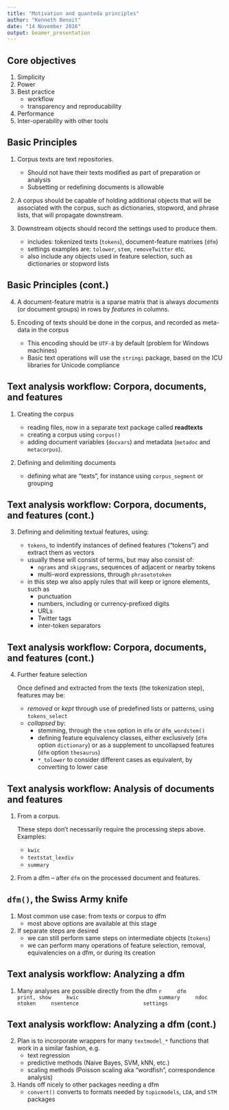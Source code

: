 ```yaml
---
title: "Motivation and quanteda principles"
author: "Kenneth Benoit"
date: "14 November 2016"
output: beamer_presentation
---
```


## Core objectives

1. Simplicity
2. Power
3. Best practice
    * workflow
    * transparency and reproducability
3. Performance
4. Inter-operability with other tools

## Basic Principles

1. Corpus texts are text repositories.
    * Should not have their texts modified as part of preparation or analysis
    * Subsetting or redefining documents is allowable
    
2. A corpus should be capable of holding additional objects that will be associated with the corpus, such as dictionaries, stopword, and phrase lists, that will propagate downstream. 
    
3. Downstream objects should record the settings used to produce them.
    * includes: tokenized texts (`tokens`), document-feature matrixes (`dfm`)
    * settings examples are: `tolower`, `stem`, `removeTwitter` etc.
    * also include any objects used in feature selection, such as dictionaries or stopword lists

## Basic Principles (cont.)

4. A document-feature matrix is a sparse matrix that is always *documents* (or document groups) in rows by *features* in columns.

5. Encoding of texts should be done in the corpus, and recorded as meta-data in the corpus
    * This encoding should be `UTF-8` by default (problem for Windows machines)
    * Basic text operations will use the `stringi` package, based on the ICU libraries for Unicode compliance


## Text analysis workflow: Corpora, documents, and features

1.  Creating the corpus

    * reading files, now in a separate text package called **readtexts**  
    * creating a corpus using `corpus()`
    * adding document variables (`docvars`) and metadata (`metadoc` and `metacorpus`).

2.  Defining and delimiting documents

    * defining what are "texts", for instance using `corpus_segment` or grouping

## Text analysis workflow: Corpora, documents, and features (cont.)

3.  Defining and delimiting textual features, using:
    
    * `tokens`, to indentify instances of defined features ("tokens") and extract 
       them as vectors
    *  usually these will consist of terms, but may also consist of:
        *   `ngrams` and `skipgrams`, sequences of adjacent or nearby tokens
        *   multi-word expressions, through `phrasetotoken`
    *  in this step we also apply rules that will keep or ignore elements, such as 
        * punctuation
        * numbers, including or currency-prefixed digits
        * URLs
        * Twitter tags
        * inter-token separators

## Text analysis workflow: Corpora, documents, and features (cont.)

4.  Further feature selection

    Once defined and extracted from the texts (the tokenization step), features may be:
    *   *removed* or *kept* through use of predefined lists or patterns, using `tokens_select`
    *   *collapsed* by:
        *   stemming, through the `stem` option in `dfm` or `dfm_wordstem()`
        *   defining feature equivalency classes, either exclusively (`dfm` option `dictionary`) or as a supplement to uncollapsed features (`dfm` option `thesaurus`)
        *   `*_tolower` to consider different cases as equivalent, by converting to lower case
        
## Text analysis workflow: Analysis of documents and features

1.  From a corpus.  

    These steps don't necessarily require the processing steps above.  Examples:
    * `kwic`
    * `textstat_lexdiv`
    * `summary`
        
2.  From a dfm -- after `dfm` on the processed document and features.


## `dfm()`, the Swiss Army knife

1.  Most common use case: from texts or corpus to dfm
    * most above options are available at this stage

2.  If separate steps are desired
    * we can still perform same steps on intermediate objects (`tokens`) 
    * we can perform many operations of feature selection, removal, equivalencies on a dfm, or during its creation


## Text analysis workflow: Analyzing a dfm

1.  Many analyses are possible directly from the dfm
    ```r
    dfm                           print, show
    kwic                          summary
    ndoc                          ntoken
    nsentence                     settings
    ```

## Text analysis workflow: Analyzing a dfm (cont.)

2.  Plan is to incorporate wrappers for many `textmodel_*` functions that work in a similar fashion, e.g.
    *  text regression
    *  predictive methods (Naive Bayes, SVM, kNN, etc.)
    *  scaling methods (Poisson scaling aka "wordfish", correspondence analysis)
    
3.  Hands off nicely to other packages needing a dfm
    * `convert()` converts to formats needed by `topicmodels`, `LDA`, and `STM` packages

